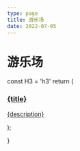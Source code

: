 ```yaml
---
type: page
title: 游乐场
date: 2022-07-05
---
```


# 游乐场

<div style={{ display: 'flex', gap: '1rem', flexWrap: 'wrap' }}>
  <Insite
    title="ECS 概念分享 slide"
    url="https://slide-ecs.vercel.app/"
    description="妹有描述"
  />
  <Insite
    title="ECSY + PIXI.JS"
    url="https://ecs-pixi.vercel.app/"
    description="开始用 ECS 做些实践啦"
  />
  <Insite
    title="让我帮你百度一下"
    url="/playground/lmbtfy"
    description="伸手党狂喜"
  />
</div>

  const H3 = 'h3'
  return (
    <a className="insite-card block font-semibold" href={url} target="_blank">
      <H3>
        {title}
      </H3>
      <p>{description}</p>
    </a>
  );

}
